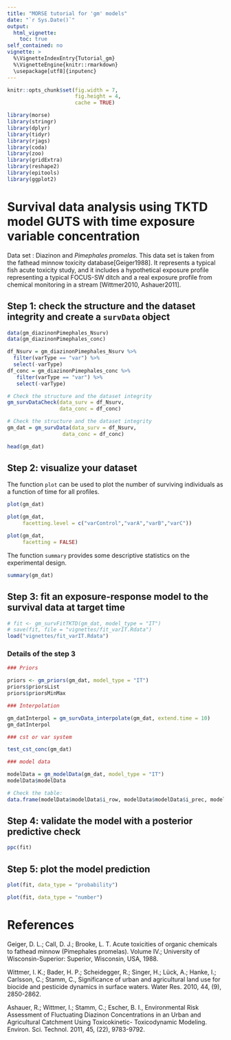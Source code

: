 ```yaml
---
title: "MORSE tutorial for 'gm' models"
date: "`r Sys.Date()`"
output:
  html_vignette:
    toc: true
self_contained: no
vignette: >
  %\VignetteIndexEntry{Tutorial_gm}
  %\VignetteEngine{knitr::rmarkdown}
  \usepackage[utf8]{inputenc}
---
```



```r
knitr::opts_chunk$set(fig.width = 7,
                      fig.height = 4,
                      cache = TRUE)
```



```r
library(morse)
library(stringr)
library(dplyr)
library(tidyr)
library(rjags)
library(coda)
library(zoo)
library(gridExtra)
library(reshape2)
library(epitools)
library(ggplot2)
```

# Survival data analysis using TKTD model GUTS with time exposure variable concentration

Data set : Diazinon and *Pimephales promelas*.
This data set is taken from the fathead minnow toxicity database[Geiger1988]. It represents a typical fish acute
toxicity study, and it includes a hypothetical exposure profile representing a typical FOCUS-SW ditch and a real exposure profile from chemical monitoring in a stream [Wittmer2010, Ashauer2011].


## Step 1: check the structure and the dataset integrity and create a `survData` object

```r
data(gm_diazinonPimephales_Nsurv)
data(gm_diazinonPimephales_conc)
```

```r
df_Nsurv = gm_diazinonPimephales_Nsurv %>%
  filter(varType == "var") %>%
  select(-varType)
df_conc = gm_diazinonPimephales_conc %>%
   filter(varType == "var") %>%
   select(-varType)

# Check the structure and the dataset integrity 
gm_survDataCheck(data_surv = df_Nsurv,
                 data_conc = df_conc)

# Check the structure and the dataset integrity 
gm_dat = gm_survData(data_surv = df_Nsurv,
                  data_conc = df_conc)

head(gm_dat)
```


## Step 2: visualize your dataset

The function `plot` can be used to plot the number of surviving individuals
as a function of time for all profiles.

```r
plot(gm_dat)

plot(gm_dat,
     facetting.level = c("varControl","varA","varB","varC"))

plot(gm_dat,
     facetting = FALSE)
```

The function `summary` provides some descriptive statistics on the experimental design.

```r
summary(gm_dat)
```


## Step 3: fit an exposure-response model to the survival data at target time

```r
# fit <- gm_survFitTKTD(gm_dat, model_type = "IT")
# save(fit, file = "vignettes/fit_varIT.Rdata")
load("vignettes/fit_varIT.Rdata")
``` 

### Details of the step 3

```r
### Priors

priors <- gm_priors(gm_dat, model_type = "IT") 
priors$priorsList
priors$priorsMinMax

### Interpolation

gm_datInterpol = gm_survData_interpolate(gm_dat, extend.time = 10)
gm_datInterpol

### cst or var system

test_cst_conc(gm_dat)

### model data

modelData = gm_modelData(gm_dat, model_type = "IT")
modelData$modelData

# Check the table:
data.frame(modelData$modelData$i_row, modelData$modelData$i_prec, modelData$modelData$time_ID, modelData$modelData$Nsurv)
```

## Step 4: validate the model with a posterior predictive check

```r
ppc(fit)
```

## Step 5: plot the model prediction


```r
plot(fit, data_type = "probability")
```


```r
plot(fit, data_type = "number")
```


# References

Geiger, D. L.; Call, D. J.; Brooke, L. T. Acute toxicities of organic chemicals to fathead minnow
(Pimephales promelas). Volume IV.; University of Wisconsin-Superior: Superior, Wisconsin, USA,
1988.

Wittmer, I. K.; Bader, H. P.; Scheidegger, R.; Singer, H.; Lück, A.; Hanke, I.; Carlsson, C.;
Stamm, C., Significance of urban and agricultural land use for biocide and pesticide dynamics in
surface waters. Water Res. 2010, 44, (9), 2850-2862.

Ashauer, R.; Wittmer, I.; Stamm, C.; Escher, B. I., Environmental Risk Assessment of
Fluctuating Diazinon Concentrations in an Urban and Agricultural Catchment Using Toxicokinetic-
Toxicodynamic Modeling. Environ. Sci. Technol. 2011, 45, (22), 9783-9792.
